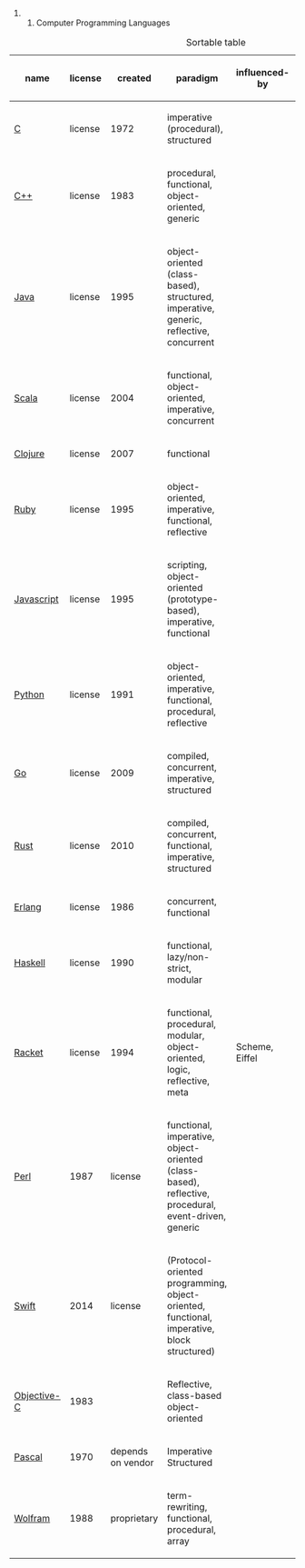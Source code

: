 ## Computer Programming Languages

{| class="wikitable sortable"
|+ Sortable table
|-
! scope="col" | name
! scope="col" | license
! scope="col" | created
! scope="col" | paradigm
! scope="col" | influenced-by
! scope="col" | typing
! scope="col" | GC
! scope="col" | tail call
|-
| [[C_(programming_language)|C]]
| license
| 1972
| imperative (procedural), structured
|
|
| no
| no
|-
| [[C%2B%2B|C++]]
| license
| 1983
| procedural, functional, object-oriented, generic
|
|
| [[Resource Acquisition Is Initialization|no]]
| maybe
|-
| [[Java_(programming_language)|Java]]
| license
| 1995
| object-oriented (class-based), structured, imperative, generic, reflective, concurrent
|
|
| yes
| no
|-
| [[Scala_(programming_language)|Scala]]
| license
| 2004
| functional, object-oriented, imperative, concurrent
|
|
| yes
| no
|-
| [[Clojure|Clojure]]
| license
| 2007
| functional
|
|
| yes
| [http://clojure.org/about/functional_programming#_recursive_looping no]
|-
| [[Ruby_(programming_language)|Ruby]]
| license
| 1995
| object-oriented, imperative, functional, reflective
|
|
| [http://www.rubyinside.com/how-ruby-manages-memory-and-garbage-collection-3006.html yes]
| no
|-
| [[JavaScript|Javascript]]
| license
| 1995
| scripting, object-oriented (prototype-based), imperative, functional
|
|
| [https://developer.mozilla.org/en-US/docs/Web/JavaScript/Memory_Management yes]
| no (maybe in ES6)
|-
| [[Python_(programming_language)|Python]]
| license
| 1991
| object-oriented, imperative, functional, procedural, reflective
|
|
| yes
| no
|-
| [[Go_(programming_language)|Go]]
| license
| 2009
| compiled, concurrent, imperative, structured
|
|
| yes
| [https://groups.google.com/forum/#!msg/golang-nuts/nOS2FEiIAaM/miAg83qEn-AJ no]
|-
| [[Rust_(programming_language)|Rust]]
| license
| 2010
| compiled, concurrent, functional, imperative, structured
|
|
| [https://doc.rust-lang.org/std/sync/struct.Arc.html no]
| [https://mail.mozilla.org/pipermail/rust-dev/2013-April/003557.html no]
|-
| [[Erlang_(programming_language)|Erlang]]
| license
| 1986
| concurrent, functional
|
|
| yes
| yes
|-
| [[Haskell_(programming_language)|Haskell]]
| license
| 1990
| functional, lazy/non-strict, modular
|
|
| [https://wiki.haskell.org/GHC/Memory_Management yes]
| [https://wiki.haskell.org/Tail_recursion yes]
|-
| [[Racket_(programming_language)|Racket]]
| license
| 1994
| functional, procedural, modular, object-oriented, logic, reflective, meta
| Scheme, Eiffel
| Dynamic, strong, static
| yes
| yes
|-
| [[Perl_6|Perl]]
| 1987
| license
| functional, imperative, object-oriented (class-based), reflective, procedural, event-driven, generic
|
|
| yes
| no
|-
| [[Swift_(programming_language)|Swift]]
| 2014
| license
| (Protocol-oriented programming, object-oriented, functional, imperative, block structured)
|
|
| [https://www.natashatherobot.com/functional-swift-tail-recursion/ no]
| [https://developer.apple.com/library/ios/documentation/Swift/Conceptual/Swift_Programming_Language/AutomaticReferenceCounting.html no]
|-
| [[Objective-C|Objective-C]]
| 1983
|
| Reflective, class-based object-oriented
|
|
| no
| no
|-
| [[Pascal_(programming_language)|Pascal]]
| 1970
| depends on vendor
| Imperative Structured
|
|
| [http://stackoverflow.com/questions/5900583/garbage-collection-in-sml-java-c-pascal no]
| [http://stackoverflow.com/questions/27596248/why-languages-such-as-c-pascal-cannot-implement-tail-recursion no]
|-
| [[Wolfram_Language|Wolfram]]
| 1988
| proprietary
| term-rewriting, functional, procedural, array
|
| no maybe
| no maybe
|}

